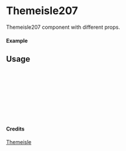 
<Meta of={Themeisle207} title="Themeisle/Themeisle207" />

# Themeisle207

Themeisle207 component with different props.

#### Example

<Canvas of={Themeisle207.Primary} />

## Usage

```ts
import { Themeisle207 } from "yadl-ui";

const Example = () => {
  return (
      <Themeisle207 />
  );
};

export default Example;
```

#### Credits
[Themeisle](https://themeisle.com/illustrations)
